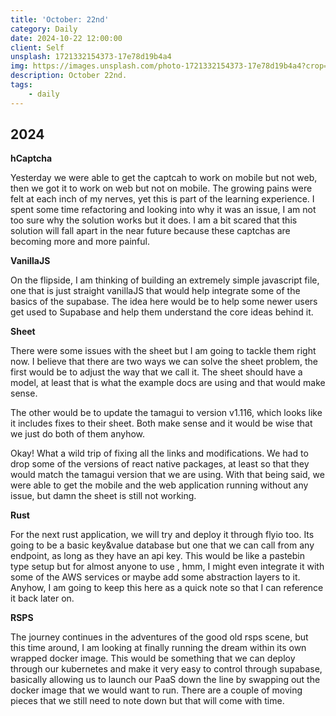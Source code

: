 ```yaml
---
title: 'October: 22nd'
category: Daily
date: 2024-10-22 12:00:00
client: Self
unsplash: 1721332154373-17e78d19b4a4
img: https://images.unsplash.com/photo-1721332154373-17e78d19b4a4?crop=entropy&cs=srgb&fm=jpg&ixid=MnwzNjM5Nzd8MHwxfHJhbmRvbXx8fHx8fHx8fDE2ODE3NDg2ODY&ixlib=rb-4.0.3&q=85
description: October 22nd.
tags:
    - daily
---
```



## 2024

**hCaptcha**

Yesterday we were able to get the captcah to work on mobile but not web, then we got it to work on web but not on mobile.
The growing pains were felt at each inch of my nerves, yet this is part of the learning experience.
I spent some time refactoring and looking into why it was an issue, I am not too sure why the solution works but it does.
I am a bit scared that this solution will fall apart in the near future because these captchas are becoming more and more painful.

**VanillaJS**

On the flipside, I am thinking of building an extremely simple javascript file, one that is just straight vanillaJS that would help integrate some of the basics of the supabase.
The idea here would be to help some newer users get used to Supabase and help them understand the core ideas behind it.

**Sheet**

There were some issues with the sheet but I am going to tackle them right now.
I believe that there are two ways we can solve the sheet problem, the first would be to adjust the way that we call it.
The sheet should have a model, at least that is what the example docs are using and that would make sense.

The other would be to update the tamagui to version v1.116, which looks like it includes fixes to their sheet.
Both make sense and it would be wise that we just do both of them anyhow.

Okay! What a wild trip of fixing all the links and modifications.
We had to drop some of the versions of react native packages, at least so that they would match the tamagui version that we are using.
With that being said, we were able to get the mobile and the web application running without any issue, but damn the sheet is still not working.

**Rust**

For the next rust application, we will try and deploy it through flyio too.
Its going to be a basic key&value database but one that we can call from any endpoint, as long as they have an api key.
This would be like a pastebin type setup but for almost anyone to use , hmm, I might even integrate it with some of the AWS services or maybe add some abstraction layers to it.
Anyhow, I am going to keep this here as a quick note so that I can reference it back later on.

**RSPS**

The journey continues in the adventures of the good old rsps scene, but this time around, I am looking at finally running the dream within its own wrapped docker image.
This would be something that we can deploy through our kubernetes and make it very easy to control through supabase, basically allowing us to launch our PaaS down the line by swapping out the docker image that we would want to run.
There are a couple of moving pieces that we still need to note down but that will come with time.